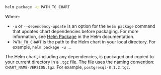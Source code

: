 ```bash
helm package -u PATH_TO_CHART
```  
Where:
* `-u` or `--dependency-update` is an option for the `helm package` command that updates chart dependencies before packaging. For more information, see [Helm Package](https://helm.sh/docs/helm/helm_package/) in the Helm documentation.
* `PATH_TO_CHART` is the path to the Helm chart in your local directory. For example, `helm package -u .`.

The Helm chart, including any dependencies, is packaged and copied to your current directory in a `.tgz` file. The file uses the naming convention: `CHART_NAME-VERSION.tgz`. For example, `postgresql-8.1.2.tgz`.